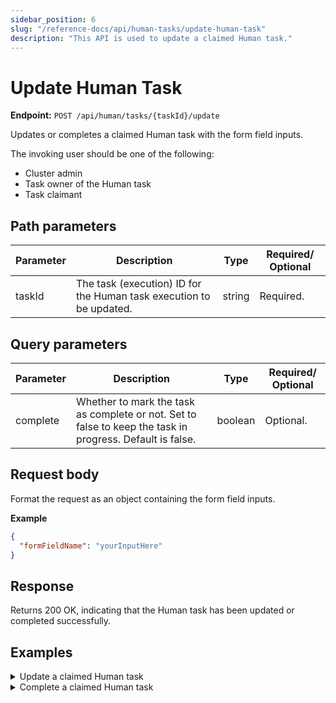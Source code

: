 ```yaml
---
sidebar_position: 6
slug: "/reference-docs/api/human-tasks/update-human-task"
description: "This API is used to update a claimed Human task."
---
```



# Update Human Task

**Endpoint:** `POST /api/human/tasks/{taskId}/update`

Updates or completes a claimed Human task with the form field inputs.

The invoking user should be one of the following:

- Cluster admin
- Task owner of the Human task
- Task claimant

## Path parameters

| Parameter | Description                                                       | Type   | Required/ Optional |
| --------- | ----------------------------------------------------------------- | ------ | ------------------ |
| taskId    | The task (execution) ID for the Human task execution to be updated. | string | Required.          |

## Query parameters

| Parameter | Description                                                                                               | Type    | Required/ Optional |
| --------- | --------------------------------------------------------------------------------------------------------- | ------- | ------------------ |
| complete  | Whether to mark the task as complete or not. Set to false to keep the task in progress. Default is false. | boolean | Optional.          |

## Request body

Format the request as an object containing the form field inputs.

**Example**

```json
{
  "formFieldName": "yourInputHere"
}
```

## Response

Returns 200 OK, indicating that the Human task has been updated or completed successfully.

## Examples

<details>
<summary>Update a claimed Human task</summary>

**Request**

```shell
curl -X 'POST' \
  'https://<YOUR-CLUSTER>/api/human/tasks/ca05f395-6d34-11f0-880f-0246e7260963/update?complete=false' \
  -H 'accept: */*' \
  -H 'X-Authorization: <TOKEN>' \
  -H 'Content-Type: application/json' \
  -d '{
"approve":"Yes",
"comments":"lgtm"
}'
```

**Response**

Returns 200 OK, indicating that the Human task has been updated successfully.

</details>

<details>
<summary>Complete a claimed Human task</summary>

**Request**

```shell
curl -X 'POST' \
  'https://<YOUR-CLUSTER>/api/human/tasks/ca05f395-6d34-11f0-880f-0246e7260963/update?complete=true' \
  -H 'accept: */*' \
  -H 'X-Authorization: <TOKEN>' \
  -H 'Content-Type: application/json' \
  -d '{
"approve":"Yes",
"comments":"lgtm"
}'
```

**Response**

Returns 200 OK, indicating that the Human task has been completed successfully.

</details>
